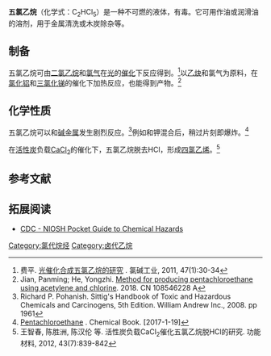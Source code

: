 {{Chembox
| ImageFile = Pentachloroethane.svg
| IUPACName = 1,1,1,2,2-pentachloroethane
| Section1 = {{Chembox Identifiers
| CASNo_Ref = {{cascite|correct|CAS}}
| CASNo = 76-01-7
| PubChem = 6419
|  ChemSpiderID = 6179
|  ChEBI = 76287
|  InChI = 1/C2HCl5/c3-1(4)2(5,6)7/h1H
|  InChIKey = BNIXVQGCZULYKV-UHFFFAOYAS
|  StdInChI = 1S/C2HCl5/c3-1(4)2(5,6)7/h1H
|  StdInChIKey = BNIXVQGCZULYKV-UHFFFAOYSA-N
|  SMILES = C(C(Cl)(Cl)Cl)(Cl)Cl
  }}
| Section2 = {{Chembox Properties
| Formula = C<sub>2</sub>HCl<sub>5</sub>
| MolarMass = 202.09 g mol<sup>−1</sup>
| Appearance = 无色液体
| Odor = 和[[氯仿|氯仿]]相似<BR>或[[樟脑|樟脑]]味
| Density = 1.68 g cm<sup>−3</sup>
| MeltingPtC = -29
| BoilingPtC = 162
| Solubility = 0.05% (20°C)<ref name=PGCH/>
| VaporPressure = 3 mmHg (20°C)<ref name=PGCH/>
| MagSus = -99.1·10<sup>−6</sup> cm<sup>3</sup>/mol
  }}
| Section3 = {{Chembox Hazards
| EUClass = {{hazchem T}} {{hazchem N}}
| RPhrases = {{R11}}, {{R20}}, {{R23/24/25}}, {{R36/38}}, {{R39}}, {{R40}}, {{R48}}, {{R51}} 
| SPhrases = {{S23}}, {{S26}}, {{S36/37}}, {{S45}}, {{S61}}
| PEL = none<ref name=PGCH>{{PGCH|0482}}</ref>
| IDLH = N.D.<ref name=PGCH/>
| REL = 小心使用<ref name=PGCH/>
  }}
}}

'''五氯乙烷'''（化学式：C<sub>2</sub>HCl<sub>5</sub>）是一种不可燃的液体，有毒。它可用作油或润滑油的溶剂，用于金属清洗或木炭除杂等。
==制备==
五氯乙烷可由[[二氯乙烷|二氯乙烷]]和[[氯气|氯气]]在[[光|光]]的[[催化|催化]]下反应得到。<ref>费平. [http://www.ixueshu.com/document/2d8bd9c8343d9666318947a18e7f9386.html 光催化合成五氯乙烷的研究] {{Wayback|url=http://www.ixueshu.com/document/2d8bd9c8343d9666318947a18e7f9386.html |date=20170202044737 }}. 氯碱工业, 2011, 47(1):30-34</ref>以[[乙炔|乙炔]]和氯气为原料，在[[氯化铝|氯化铝]]和[[三氯化锑|三氯化锑]]的催化下加热反应，也能得到产物。<ref>Jian, Panming; He, Yongzhi. [https://worldwide.espacenet.com/publicationDetails/biblio?DB=EPODOC&II=0&ND=3&adjacent=true&locale=en_EP&FT=D&date=20180918&CC=CN&NR=108546228A&KC=A Method for producing pentachloroethane using acetylene and chlorine]. 2018. CN 108546228 A</ref>

==化学性质==
五氯乙烷可以和[[碱金属|碱金属]]发生剧烈反应。<ref>Richard P. Pohanish. Sittig's Handbook of Toxic and Hazardous Chemicals and Carcinogens, 5th Edition. William Andrew Inc., 2008. pp 1961</ref>例如和钾混合后，稍过片刻即爆炸。<ref>[http://www.chemicalbook.com/ChemicalProductProperty_EN_cb4394994.htm Pentachloroethane] {{Wayback|url=http://www.chemicalbook.com/ChemicalProductProperty_EN_cb4394994.htm |date=20171130095007 }}. Chemical Book. [2017-1-19]</ref>

在[[活性炭|活性炭]]负载[[氯化钙|CaCl<sub>2</sub>]]的催化下，五氯乙烷脱去HCl，形成[[四氯乙烯|四氯乙烯]]。<ref>王智春, 陈胜洲, 陈汉伦 等. 活性炭负载CaCl<sub>2</sub>催化五氯乙烷脱HCl的研究. 功能材料, 2012, 43(7):839-842</ref>

==参考文献==
{{Reflist}}

==拓展阅读==
*[http://www.cdc.gov/niosh/npg/npgd0482.html CDC - NIOSH Pocket Guide to Chemical Hazards]{{Wayback|url=http://www.cdc.gov/niosh/npg/npgd0482.html |date=20201018194532 }}

{{卤代乙烷}}
[[Category:氯代烷烃|Category:氯代烷烃]]
[[Category:卤代乙烷|Category:卤代乙烷]]